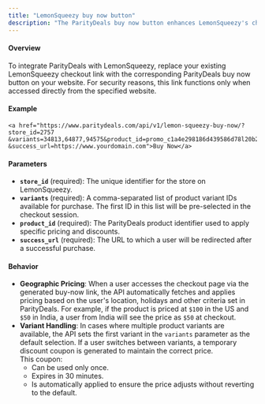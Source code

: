 ```yaml
---
title: "LemonSqueezy buy now button"
description: "The ParityDeals buy now button enhances LemonSqueezy's checkout link by creating dynamic checkout links that adjust prices based on user location, holidays, and other criteria set in ParityDeals."
---
```



#### Overview
To integrate ParityDeals with LemonSqueezy, replace your existing LemonSqueezy checkout link with the corresponding ParityDeals buy now button on your website. For security reasons, this link functions only when accessed directly from the specified website.

#### Example
```tsx
<a href="https://www.paritydeals.com/api/v1/lemon-squeezy-buy-now/?store_id=2757
&variants=34813,64877,94575&product_id=promo_c1a4e298186d439586d78l20b2d98b80
&success_url=https://www.yourdomain.com">Buy Now</a>
```


#### Parameters
- **`store_id`** (required): The unique identifier for the store on LemonSqueezy.
- **`variants`** (required): A comma-separated list of product variant IDs available for purchase. The first ID in this list will be pre-selected in the checkout session.
- **`product_id`** (required): The ParityDeals product identifier used to apply specific pricing and discounts.
- **`success_url`** (required): The URL to which a user will be redirected after a successful purchase.

#### Behavior
- **Geographic Pricing**: When a user accesses the checkout page via the generated buy-now link, the API automatically fetches and applies pricing based on the user's location, holidays and other criteria set in ParityDeals. For example, if the product is priced at `$100` in the US and `$50` in India, a user from India will see the price as `$50` at checkout.
- **Variant Handling**: In cases where multiple product variants are available, the API sets the first variant in the `variants` parameter as the default selection. If a user switches between variants, a temporary discount coupon is generated to maintain the correct price.<br/> 
This coupon:
  - Can be used only once.
  - Expires in 30 minutes.
  - Is automatically applied to ensure the price adjusts without reverting to the default.

